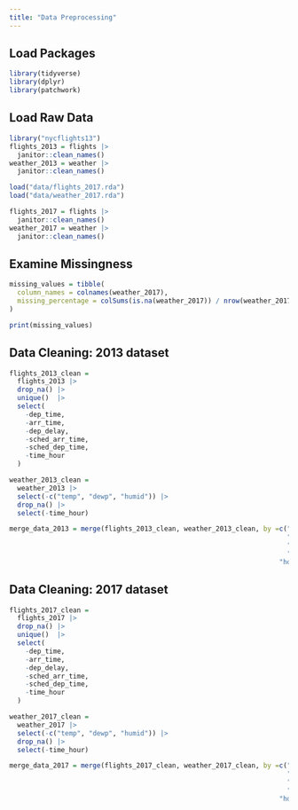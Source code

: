 ```yaml
---
title: "Data Preprocessing"
---
```



## Load Packages 
```r
library(tidyverse)
library(dplyr)
library(patchwork)
```


## Load Raw Data
```r
library("nycflights13")
flights_2013 = flights |> 
  janitor::clean_names()
weather_2013 = weather |> 
  janitor::clean_names()

load("data/flights_2017.rda")
load("data/weather_2017.rda")

flights_2017 = flights |> 
  janitor::clean_names()
weather_2017 = weather |> 
  janitor::clean_names()

```


## Examine Missingness
```r

missing_values = tibble(
  column_names = colnames(weather_2017),
  missing_percentage = colSums(is.na(weather_2017)) / nrow(weather_2017)
)

print(missing_values)


```

## Data Cleaning: 2013 dataset
```r
flights_2013_clean = 
  flights_2013 |> 
  drop_na() |> 
  unique()  |> 
  select(
    -dep_time,
    -arr_time,
    -dep_delay,
    -sched_arr_time,
    -sched_dep_time,
    -time_hour
  )

weather_2013_clean = 
  weather_2013 |> 
  select(-c("temp", "dewp", "humid")) |> 
  drop_na() |> 
  select(-time_hour)

merge_data_2013 = merge(flights_2013_clean, weather_2013_clean, by =c("origin", 
                                                                      "year", 
                                                                      "month",
                                                                      "day",
                                                                    "hour"))

```


## Data Cleaning: 2017 dataset
```r
flights_2017_clean = 
  flights_2017 |> 
  drop_na() |> 
  unique()  |> 
  select(
    -dep_time,
    -arr_time,
    -dep_delay,
    -sched_arr_time,
    -sched_dep_time,
    -time_hour
  )

weather_2017_clean = 
  weather_2017 |> 
  select(-c("temp", "dewp", "humid")) |> 
  drop_na() |> 
  select(-time_hour)

merge_data_2017 = merge(flights_2017_clean, weather_2017_clean, by =c("origin", 
                                                                      "year", 
                                                                      "month",
                                                                      "day",
                                                                    "hour"))
```









